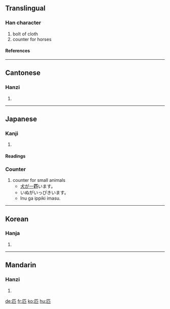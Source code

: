 {{see|疋}}

==Translingual==
===Han character===
{{Han char|rn=23|rad=匸|as=02|sn=4|four=7171<sub>1</sub>|canj=尸金 (SC)}}
# bolt of cloth
# counter for horses
====References====
{{Han ref|kx=0154.360|dkj=02673|dj=0347.110|hdz=10081.060|uh=5339|ud=21305|bh=A4C7|bd=42183}}
----
==Cantonese==
===Hanzi===
{{yue-hanzi|jyut=[[pat1]]|y=[[pat1]]}}
# {{defn|Cantonese}}
----
==Japanese==
===Kanji===
{{ja-kanji|grade=7|rs=匸02}}
# {{defn|Japanese}}
====Readings====
{{ja-readings|on=[[ひつ]] (hitsu), [[ひき]] (hiki)|kun=[[たぐい]] (tagui), [[たぐう]] (taguu)}}

===Counter===
{{ja-pos|k|counter|hira=ひき|rom=hiki}}
# counter for small animals
#*[[犬]]が[[一]]'''匹'''います。
#*いぬがいっぴきいます。
#*Inu ga ippiki imasu.

----
==Korean==
===Hanja===
{{ko-hanja|hangeul=[[필]], [[목]]|rv=pil, mok|mr=p'il, mok}}
# {{defn|Korean}}
----
==Mandarin==
===Hanzi===
{{cmn-hanzi|pin=[[pǐ]] ([[pi3]])|wg=p'i<sup>3</sup>}}
# {{defn|Mandarin}}

[[de:匹]]
[[fr:匹]]
[[ko:匹]]
[[hu:匹]]